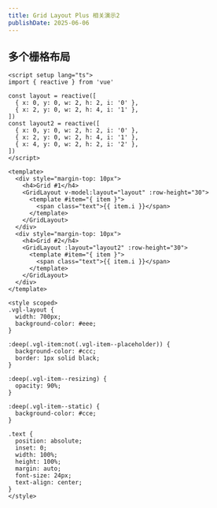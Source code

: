 ```yaml
---
title: Grid Layout Plus 相关演示2
publishDate: 2025-06-06
---
```


## 多个栅格布局

```vue live
<script setup lang="ts">
import { reactive } from 'vue'

const layout = reactive([
  { x: 0, y: 0, w: 2, h: 2, i: '0' },
  { x: 2, y: 0, w: 2, h: 4, i: '1' },
])
const layout2 = reactive([
  { x: 0, y: 0, w: 2, h: 2, i: '0' },
  { x: 2, y: 0, w: 2, h: 4, i: '1' },
  { x: 4, y: 0, w: 2, h: 2, i: '2' },
])
</script>

<template>
  <div style="margin-top: 10px">
    <h4>Grid #1</h4>
    <GridLayout v-model:layout="layout" :row-height="30">
      <template #item="{ item }">
        <span class="text">{{ item.i }}</span>
      </template>
    </GridLayout>
  </div>
  <div style="margin-top: 10px">
    <h4>Grid #2</h4>
    <GridLayout :layout="layout2" :row-height="30">
      <template #item="{ item }">
        <span class="text">{{ item.i }}</span>
      </template>
    </GridLayout>
  </div>
</template>

<style scoped>
.vgl-layout {
  width: 700px;
  background-color: #eee;
}

:deep(.vgl-item:not(.vgl-item--placeholder)) {
  background-color: #ccc;
  border: 1px solid black;
}

:deep(.vgl-item--resizing) {
  opacity: 90%;
}

:deep(.vgl-item--static) {
  background-color: #cce;
}

.text {
  position: absolute;
  inset: 0;
  width: 100%;
  height: 100%;
  margin: auto;
  font-size: 24px;
  text-align: center;
}
</style>
```
